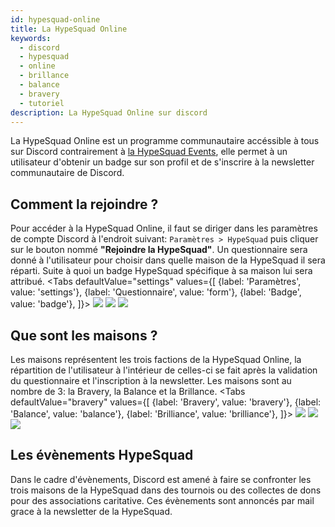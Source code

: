 ```yaml
---
id: hypesquad-online
title: La HypeSquad Online
keywords:
  - discord
  - hypesquad
  - online
  - brillance
  - balance
  - bravery
  - tutoriel
description: La HypeSquad Online sur discord
---
```


La HypeSquad Online est un programme communautaire accéssible à tous sur Discord contrairement à [la HypeSquad Events](./hypesquad-events), elle permet à un utilisateur d'obtenir un badge sur son profil et de s'inscrire à la newsletter communautaire de Discord.

## Comment la rejoindre ?
Pour accéder à la HypeSquad Online, il faut se diriger dans les paramètres de compte Discord à l'endroit suivant: `Paramètres > HypeSquad` puis cliquer sur le bouton nommé **"Rejoindre la HypeSquad"**. Un questionnaire sera donné à l'utilisateur pour choisir dans quelle maison de la HypeSquad il sera réparti. Suite à quoi un badge HypeSquad spécifique à sa maison lui sera attribué.
<Tabs
  defaultValue="settings"
  values={[
    {label: 'Paramètres', value: 'settings'},
    {label: 'Questionnaire', value: 'form'},
    {label: 'Badge', value: 'badge'},
  ]}>
  <TabItem value="settings"><img src="https://i.discord.fr/U8r.png"/></TabItem>
  <TabItem value="form"><img src="https://i.discord.fr/glf.png"/></TabItem>
  <TabItem value="badge"><img src="https://i.discord.fr/WEZ.gif"/></TabItem>
</Tabs>

## Que sont les maisons ?
Les maisons représentent les trois factions de la HypeSquad Online, la répartition de l'utilisateur à l'intérieur de celles-ci se fait après la validation du questionnaire et l'inscription à la newsletter. Les maisons sont au nombre de 3: la Bravery, la Balance et la Brillance. 
<Tabs
  defaultValue="bravery"
  values={[
    {label: 'Bravery', value: 'bravery'},
    {label: 'Balance', value: 'balance'},
    {label: 'Brilliance', value: 'brilliance'},
  ]}>
  <TabItem value="bravery"><img src="https://i.discord.fr/CIF.png"/></TabItem>
  <TabItem value="balance"><img src="https://i.discord.fr/196.png"/></TabItem>
  <TabItem value="brilliance"><img src="https://i.discord.fr/Zho.png"/></TabItem>
</Tabs>

## Les évènements HypeSquad
Dans le cadre d'évènements, Discord est amené à faire se confronter les trois maisons de la HypeSquad dans des tournois ou des collectes de dons pour des associations caritative. Ces évènements sont annoncés par mail grace à la newsletter de la HypeSquad.
